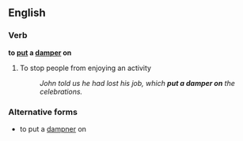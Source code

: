 ==English==

===Verb===
'''to [[put]] a [[damper]] on'''

#{{idiom}}To stop people from enjoying an activity
#:''John told us he had lost his job, which '''put a damper on''' the celebrations.''

===Alternative forms===
*to put a [[dampner]] on